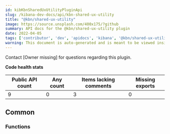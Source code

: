 ```yaml
---
id: kibKbnSharedUxUtilityPluginApi
slug: /kibana-dev-docs/api/kbn-shared-ux-utility
title: "@kbn/shared-ux-utility"
image: https://source.unsplash.com/400x175/?github
summary: API docs for the @kbn/shared-ux-utility plugin
date: 2022-04-05
tags: ['contributor', 'dev', 'apidocs', 'kibana', '@kbn/shared-ux-utility']
warning: This document is auto-generated and is meant to be viewed inside our experimental, new docs system. Reach out in #docs-engineering for more info.
---
```




Contact [Owner missing] for questions regarding this plugin.

**Code health stats**

| Public API count  | Any count | Items lacking comments | Missing exports |
|-------------------|-----------|------------------------|-----------------|
| 9 | 0 | 3 | 0 |

## Common

### Functions
<DocDefinitionList data={kbnSharedUxUtilityObj.common.functions}/>


